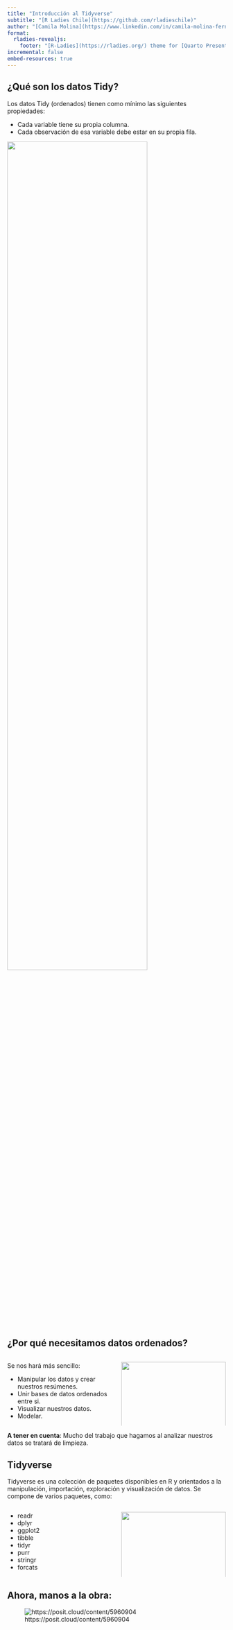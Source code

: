 ---
title: "Introducción al Tidyverse"
subtitle: "[R Ladies Chile](https://github.com/rladieschile)"
author: "[Camila Molina](https://www.linkedin.com/in/camila-molina-fern%C3%A1ndez) & [Natalia Riquelme](https://github.com/nataliariquelme)"
format: 
  rladies-revealjs:
    footer: "[R-Ladies](https://rladies.org/) theme for [Quarto Presentations](https://quarto.org/docs/presentations/revealjs/index.html). Code available on [GitHub](https://github.com/beatrizmilz/quarto-rladies-theme)."
incremental: false
embed-resources: true
---

## ¿Qué son los datos Tidy?

Los datos Tidy (ordenados) tienen como mínimo las siguientes propiedades:

-   Cada variable tiene su propia columna.
-   Cada observación de esa variable debe estar en su propia fila.

<img src="./images/tidy-data.png" style="height: 70%; width: 80%"/>

## ¿Por qué necesitamos datos ordenados?

::: columns
::: {.column width="50%"}
Se nos hará más sencillo:

-   Manipular los datos y crear nuestros resúmenes.
-   Unir bases de datos ordenados entre si.
-   Visualizar nuestros datos.
-   Modelar.
:::

::: {.column width="50%"}
<img src="./images/data_cleaning.jpg" style="height: 150%; width: 100%"/>
:::
:::

**A tener en cuenta**: Mucho del trabajo que hagamos al analizar nuestros datos se tratará de limpieza.

## Tidyverse

Tidyverse es una colección de paquetes disponibles en R y orientados a la manipulación, importación, exploración y visualización de datos. Se compone de varios paquetes, como:

::: columns
::: {.column width="50%"}
-   readr
-   dplyr
-   ggplot2
-   tibble
-   tidyr
-   purr
-   stringr
-   forcats
:::

::: {.column width="50%"}
<img src="./images/tidyverse.jfif" style="height: 150%; width: 100%"/>
:::
:::

## Ahora, manos a la obra:

![https://posit.cloud/content/5960904](https://posit.cloud/content/5960904)

